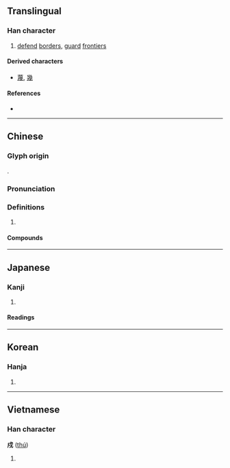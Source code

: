 {{also|戊|戌}}
{{character info}}
==Translingual==

===Han character===
{{Han char|rn=62|rad=戈|as=02|sn=6|four=53200|canj=IHI|ids=⿵戊丶,⿹戈人(GHT)}}

# [[defend]] [[border]]s, [[guard]] [[frontier]]s

====Derived characters====
* [[蔑]], [[幾]]

====References====
* {{Han ref|kx=0411.060|dkj=11537|dj=0752.100|hdz=21398.030|uh=620D|ud=25101|bh=A6A7|bd=42663}}

----

==Chinese==
{{zh-forms}}

===Glyph origin===
{{Han etym}}
{{Han compound|人|t1=man|戈|t2=spear|ls=ic}}.

===Pronunciation===
{{zh-pron
|m=shù
|c=syu3
|mn=sù
|mc=y
|oc=y
|cat=
}}

===Definitions===
{{zh-hanzi}}

# {{rfdef|zh}}

====Compounds====
{{zh-der|徭戍|征戍|戍衛|戍守|戍卒|戍鼓|戍樓|戍役|戍邊|番戍|謫戍|衛戍|遣戍}}

----

==Japanese==

===Kanji===
{{ja-kanji|grade=|rs=戈02}}

# {{rfdef|ja|sort=戈02}}

====Readings====
{{ja-readings
|on=じゅ, しゅ
|kun=まも-る
}}

----

==Korean==

===Hanja===
{{ko-hanja|hangeul=[[수]]|eumhun=|rv=su|mr=su|y=swu}}

# {{rfdef|ko|sort=戈02}}

----

==Vietnamese==

===Han character===
'''戍''' ([[thú]])

# {{rfdef|vi}}